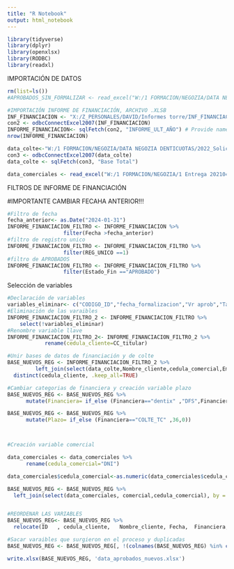 ```yaml
---
title: "R Notebook"
output: html_notebook
---
```



```r
library(tidyverse)
library(dplyr)
library(openxlsx)
library(RODBC)
library(readxl)
```

IMPORTACIÓN DE DATOS
```r
rm(list=ls())
#APROBADOS_SIN_FORMALIZAR <- read_excel("W:/1 FORMACION/NEGOZIA/DATA NEGOZIA DENTICUOTAS/BASE APROBADOS/APROBADOS SIN FORMALIZAR.xlsx", sheet = "APROBADOS")

#IMPORTACIÓN INFORME DE FINANCIACIÓN, ARCHIVO .XLSB
INF_FINANCIACION <- "X:/Z_PERSONALES/DAVID/Informes torre/INF_FINANCIACION_V10.xlsb" # Give the file name
con2 <- odbcConnectExcel2007(INF_FINANCIACION)
INFORME_FINANCIACION<- sqlFetch(con2, "INFORME_ULT_AÑO") # Provide name of sheet
nrow(INFORME_FINANCIACION)

data_colte<-"W:/1 FORMACION/NEGOZIA/DATA NEGOZIA DENTICUOTAS/2022_Solicitudes_Colte_.xlsb"
con3 <- odbcConnectExcel2007(data_colte)
data_colte <- sqlFetch(con3, "Base Total")

data_comerciales <- read_excel("W:/1 FORMACION/NEGOZIA/1 Entrega 20210401_Usuarios Equipos Dentix (2).xlsx")
```

FILTROS DE INFORME DE FINANCIACIÓN 

#IMPORTANTE CAMBIAR FECAHA ANTERIOR!!!
```r
#Filtro de fecha
fecha_anterior<- as.Date("2024-01-31")
INFORME_FINANCIACION_FILTRO <- INFORME_FINANCIACION %>% 
                  filter(Fecha >fecha_anterior)
#filtro de registro unico
INFORME_FINANCIACION_FILTRO <- INFORME_FINANCIACION_FILTRO %>%
                  filter(REG_UNICO ==1)
#filtro de APROBADOS
INFORME_FINANCIACION_FILTRO <- INFORME_FINANCIACION_FILTRO %>%
                  filter(Estado_Fin =="APROBADO")       
```

Selección de variables 
```r
#Declaración de variables
variables_eliminar<- c("CODIGO_ID","fecha_formalizacion","Vr aprob","Tasa",	"Boton DFS",	"REG_UNICO",	"FLUJO",	"Score",	"Quanto",	"ORIGEN",	"CODIGO CLINICA",	"disponible",	"Pagos Otros medios", "Formalizado_otros_medios", "Plazo","Estado_Fin",	"dia_form",	"mes_form","dias habiles",	"TIPO CAMPAÑA","año_form")
#Eliminación de las varaibles
INFORME_FINANCIACION_FILTRO_2 <- INFORME_FINANCIACION_FILTRO %>% 
    select(!variables_eliminar)
#Renombre variable llave
INFORME_FINANCIACION_FILTRO_2<- INFORME_FINANCIACION_FILTRO_2 %>% 
            rename(cedula_cliente=CC_titular)
```

```r
#Unir bases de datos de financiación y de colte
BASE_NUEVOS_REG <- INFORME_FINANCIACION_FILTRO_2 %>%       
         left_join(select(data_colte,Nombre_cliente,cedula_comercial,Email,Celular,cedula_cliente),by="cedula_cliente") %>% 
  distinct(cedula_cliente, .keep_all=TRUE)

#Cambiar categorias de financiera y creación variable plazo
BASE_NUEVOS_REG <- BASE_NUEVOS_REG %>% 
      mutate(Financiera= if_else (Financiera=="dentix" ,"DFS",Financiera))

BASE_NUEVOS_REG <- BASE_NUEVOS_REG %>% 
      mutate(Plazo= if_else (Financiera=="COLTE_TC" ,36,0))



#Creación variable comercial

data_comerciales <- data_comerciales %>% 
      rename(cedula_comercial="DNI")

data_comerciales$cedula_comercial<-as.numeric(data_comerciales$cedula_comercial)

BASE_NUEVOS_REG <- BASE_NUEVOS_REG %>%
  left_join(select(data_comerciales, comercial,cedula_comercial), by =  "cedula_comercial")


#REORDENAR LAS VARIABLES 
BASE_NUEVOS_REG<- BASE_NUEVOS_REG %>% 
  relocate(ID	, cedula_cliente,	Nombre_cliente,	Fecha,	Financiera,	Clinica,	"Valor Solicitado",	Vr_preaprobado,	Plazo,	comercial,	Ciudad,	Estado_orig,	cedula_comercial,	Email,	Celular,	REGIONAL,	año_sol,	mes_sol,	dia_sol)

#Sacar varaibles que surgieron en el proceso y duplicadas
BASE_NUEVOS_REG <- BASE_NUEVOS_REG[, !(colnames(BASE_NUEVOS_REG) %in% c("cedula comercial", "F37", "F38", "F39","Comercial"))]

```

```r
write.xlsx(BASE_NUEVOS_REG, 'data_aprobados_nuevos.xlsx')
```


